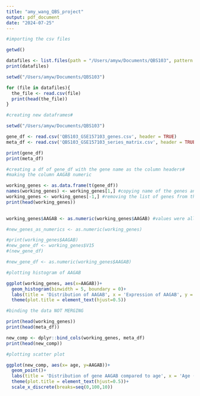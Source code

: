 ```yaml
---
title: "amy_wang_QBS_project"
output: pdf_document
date: "2024-07-25"
---
```


```r
#importing the csv files

getwd()

datafiles <- list.files(path = "/Users/amyw/Documents/QBS103", pattern = ".csv")
print(datafiles)

setwd("/Users/amyw/Documents/QBS103")

for (file in datafiles){
  the_file <- read.csv(file)
  print(head(the_file))
}

```
```r
#creating new dataframes#

setwd("/Users/amyw/Documents/QBS103")

gene_df <- read.csv('QBS103_GSE157103_genes.csv', header = TRUE)
meta_df <- read.csv('QBS103_GSE157103_series_matrix.csv', header = TRUE)

print(gene_df)
print(meta_df)
```

```r
#creating a df of gene_df with the gene name as the column headers#
#making the column AAGAB numeric

working_genes <- as.data.frame(t(gene_df))
names(working_genes) <- working_genes[1,] #copying name of the genes and making a new list
working_genes <- working_genes[-1,] #removing the list of genes from the dataframe
print(head(working_genes))

 
working_genes$AAGAB <- as.numeric(working_genes$AAGAB) #values were all characters, changing them to numerics

#new_genes_as_numerics <- as.numeric(working_genes)

#print(working_genes$AAGAB)
#new_gene_df <- working_genes$V15
#(new_gene_df)

#new_gene_df <- as.numeric(working_genes$AAGAB)

```



```r
#plotting histogram of AAGAB

ggplot(working_genes, aes(x=AAGAB))+
  geom_histogram(binwidth = 5, boundary = 0)+
  labs(title = 'Distribution of AAGAB', x = 'Expression of AAGAB', y = 'Frequency')+
  theme(plot.title = element_text(hjust=0.5))
```



```r
#binding the data NOT MERGING

print(head(working_genes))
print(head(meta_df))

new_comp <- dplyr::bind_cols(working_genes, meta_df)
print(head(new_comp))

```

```r
#plotting scatter plot

ggplot(new_comp, aes(x= age, y=AAGAB))+
  geom_point()+
  labs(title = 'Distribution of gene AAGAB compared to age', x = 'Age (years)', y = 'Expression of AAGAB')+
  theme(plot.title = element_text(hjust=0.5))+
  scale_x_discrete(breaks=seq(0,100,10))
```


